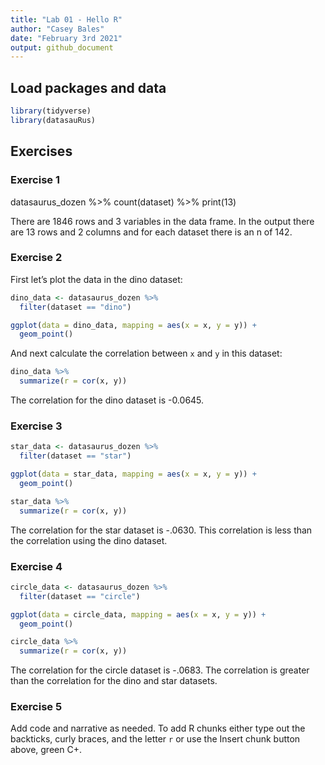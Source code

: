 ```yaml
---
title: "Lab 01 - Hello R"
author: "Casey Bales"
date: "February 3rd 2021"
output: github_document
---
```


## Load packages and data

```r
library(tidyverse) 
library(datasauRus)
```

## Exercises

### Exercise 1

datasaurus_dozen %>%
  count(dataset) %>%
  print(13)


There are 1846 rows and 3 variables in the data frame. In the output there are 13 rows and 2 columns and for each dataset there is an n of 142.

### Exercise 2


First let's plot the data in the dino dataset:
  
```r
dino_data <- datasaurus_dozen %>%
  filter(dataset == "dino")

ggplot(data = dino_data, mapping = aes(x = x, y = y)) +
  geom_point()
```

And next calculate the correlation between `x` and `y` in this dataset:

```r
dino_data %>%
  summarize(r = cor(x, y))
```

The correlation for the dino dataset is -0.0645.

### Exercise 3


```r
star_data <- datasaurus_dozen %>%
  filter(dataset == "star")

ggplot(data = star_data, mapping = aes(x = x, y = y)) +
  geom_point()
```

```r
star_data %>%
  summarize(r = cor(x, y))
```

The correlation for the star dataset is -.0630. This correlation is less than the correlation using the dino dataset.

### Exercise 4

```r
circle_data <- datasaurus_dozen %>%
  filter(dataset == "circle")

ggplot(data = circle_data, mapping = aes(x = x, y = y)) +
  geom_point()
```

```r
circle_data %>%
  summarize(r = cor(x, y))
```

The correlation for the circle dataset is -.0683. The correlation is greater than the correlation for the dino and star datasets.

### Exercise 5

Add code and narrative as needed.
To add R chunks either type out the backticks, curly braces, and the letter `r` or use the Insert chunk button above, green C+.

